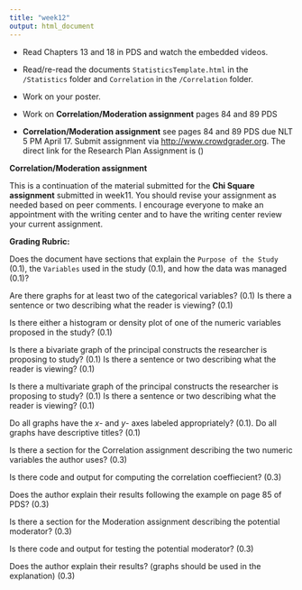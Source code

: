 ```yaml
---
title: "week12"
output: html_document
---
```


* Read Chapters 13 and 18 in PDS and watch the embedded videos. 
* Read/re-read the documents `StatisticsTemplate.html` in the `/Statistics` folder and `Correlation` in the `/Correlation` folder.
* Work on your poster.

 
* Work on **Correlation/Moderation assignment** pages 84 and 89 PDS
* **Correlation/Moderation assignment** see pages 84 and 89 PDS due NLT 5 PM April 17.  Submit assignment
via [http://www.crowdgrader.org](http://www.crowdgrader.org).  The direct link for the Research Plan Assignment is ()

**Correlation/Moderation assignment** 

This is a continuation of the material submitted for the **Chi Square assignment** submitted in week11.  You should revise your assignment as needed based on peer comments.  I encourage everyone to make an appointment with the writing center and to have the writing center review your current assignment.

**Grading Rubric:**

Does the document have sections that explain the `Purpose of the Study` (0.1), the `Variables` used in the study (0.1), and how the data was managed (0.1)? 

Are there graphs for at least two of the categorical variables? (0.1) Is there a sentence or two describing what the reader is viewing? (0.1)  

Is there either a histogram or density plot of one of the numeric variables proposed in the study? (0.1)

Is there a bivariate graph of the principal constructs the researcher is proposing to study? (0.1)  Is there a sentence or two describing what the reader is viewing? (0.1)

Is there a multivariate graph of the principal constructs the researcher is proposing to study? (0.1) Is there a sentence or two describing what the reader is viewing? (0.1)

Do all graphs have the $x$- and $y$- axes labeled appropriately? (0.1). Do all graphs have descriptive titles? (0.1)

Is there a section for the Correlation assignment describing the two numeric variables the author uses? (0.3)

Is there code and output for computing the correlation coeffiecient? (0.3)

Does the author explain their results following the example on page 85 of PDS? (0.3)

Is there a section for the Moderation assignment describing the potential moderator? (0.3)

Is there code and output for testing the potential moderator?  (0.3)

Does the author explain their results? (graphs should be used in the explanation) (0.3)




